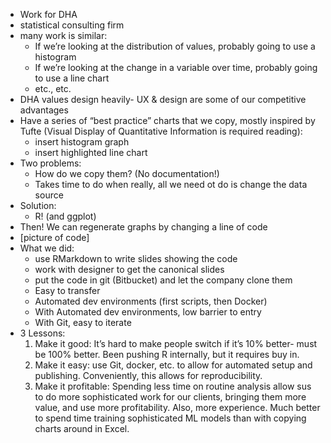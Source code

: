 - Work for DHA
- statistical consulting firm
- many work is similar:
  - If we're looking at the distribution of values, probably going to use a
    histogram
  - If we're looking at the change in a variable over time, probably going to
    use a line chart
  - etc., etc.
- DHA values design heavily- UX & design are some of our competitive advantages
- Have a series of "best practice" charts that we copy, mostly inspired by
  Tufte (Visual Display of Quantitative Information is required reading):
  - insert histogram graph
  - insert highlighted line chart
- Two problems:
  - How do we copy them? (No documentation!)
  - Takes time to do when really, all we need ot do is change the data source
- Solution:
  - R! (and ggplot)
- Then! We can regenerate graphs by changing a line of code
- [picture of code]
- What we did:
  - use RMarkdown to write slides showing the code
  - work with designer to get the canonical slides
  - put the code in git (Bitbucket) and let the company clone them
  - Easy to transfer
  - Automated dev environments (first scripts, then Docker)
  - With Automated dev environments, low barrier to entry
  - With Git, easy to iterate
- 3 Lessons:
  1. Make it good: It's hard to make people
  switch if it's 10% better- must be 100% better. Been pushing R internally,
  but it requires buy in.
  2. Make it easy: use Git, docker, etc. to allow for automated setup and
  publishing. Conveniently, this allows for reproducibility.
  3. Make it profitable: Spending less time on routine analysis allow sus to do
  more sophisticated work for our clients, bringing them more value, and use
  more profitability. Also, more experience. Much better to spend time
  training sophisticated ML models than with copying charts around in Excel.
